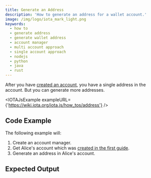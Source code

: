 ```yaml
---
title: Generate an Address
description: 'How to generate an address for a wallet account.'
image: /img/logo/iota_mark_light.png
keywords:
  - how to
  - generate address
  - generate wallet address
  - account manager
  - multi account approach
  - single account approach
  - nodejs
  - python
  - java
  - rust
---
```



After you have [created an account](01_create_a_wallet_account.mdx), you have a single address in the account. But you can generate more addresses.

<TipAccountApproaches />

<IOTAJsExample exampleURL={'https://wiki.iota.org/iota.js/how_tos/address'} />

## Code Example

The following example will:

1. Create an account manager.
2. Get Alice's account which was [created in the first guide](01_create_a_wallet_account.mdx).
3. Generate an address in Alice's account.

<Tabs groupId="language">
  <TabItem value='rust' label='Rust'>
    <RustCode />
  </TabItem>
  <TabItem value='nodejs' label='Nodejs'>
    <NodejsCode />
  </TabItem>
  <TabItem value='python' label='Python'>
    <PythonCode />
  </TabItem>
  <TabItem value='java' label='Java'>
    <JavaCode />
  </TabItem>
</Tabs>

## Expected Output

<Tabs groupId="language">
  <TabItem value='rust' label='Rust'>
    <RustOutput />
  </TabItem>
  <TabItem value='nodejs' label='Nodejs'>
    <NodejsOutput />
  </TabItem>
  <TabItem value='python' label='Python'>
    <PythonOutput />
  </TabItem>
  <TabItem value='java' label='Java'>
    <JavaOutput />
  </TabItem>
</Tabs>
